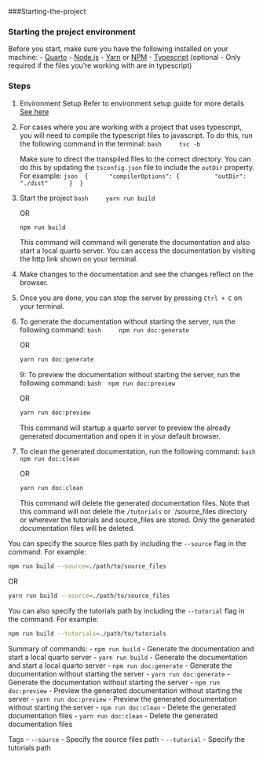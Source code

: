 ###Starting-the-project

### Starting the project environment

Before you start, make sure you have the following installed on your machine:
- [Quarto](https://quarto.org/docs/get-started/index.html)
- [Node.js](https://nodejs.org/en/download/)
- [Yarn](https://yarnpkg.com/getting-started/install) or [NPM](https://www.npmjs.com/get-npm)
- [Typescript](https://www.typescriptlang.org/download) (optional - Only required if the files you're working with are in typescript)


### Steps
1. Environment Setup
    Refer to environment setup guide for more details [See here](#environment-setup)

2. For cases where you are working with a project that uses typescript, you will need to compile the typescript files to javascript. To do this, run the following command in the terminal:
    ```bash
    tsc -b 
    ```
    
    Make sure to direct the transpiled files to the correct directory. You can do this by updating the `tsconfig.json` file to include the `outDir` property. For example:
    ```json
    {
        "compilerOptions": {
            "outDir": "./dist"
        }
    }
    ```

3. Start the project
    ```bash
    yarn run build
    ```

    OR 

    ```bash
    npm run build
    ```

    This command will command will generate the documentation and also start a local quarto server. You can access the documentation by visiting the http link shown on your terminal.

4. Make changes to the documentation and see the changes reflect on the browser.

5. Once you are done, you can stop the server by pressing `Ctrl + C` on your terminal.

6. To generate the documentation without starting the server, run the following command:
    ```bash
    npm run doc:generate
    ```

    OR

    ```bash
    yarn run doc:generate
    ```
9: To preview the documentation without starting the server, run the following command:
    ```bash
    npm run doc:preview
    ```

    OR

    ```bash
    yarn run doc:preview
    ```

    This command will startup a quarto server to preview the already generated documentation and open it in your default browser.

8. To clean the generated documentation, run the following command:
    ```bash
    npm run doc:clean
    ```

    OR

    ```bash
    yarn run doc:clean
    ```

    This command will delete the generated documentation files. Note that this command will not delete the `/tutorials` or `/source_files directory or wherever the tutorials and source_files are stored. Only the generated documentation files will be deleted.



You can specify the source files path by including the `--source` flag in the command. For example:
```bash
npm run build --source=./path/to/source_files
```

OR

```bash
yarn run build --source=./path/to/source_files
```

You can also specify the tutorials path by including the `--tutorial` flag in the command. For example:
```bash
npm run build --tutorials=./path/to/tutorials
```


Summary of commands:
- `npm run build` - Generate the documentation and start a local quarto server
- `yarn run build` - Generate the documentation and start a local quarto server
- `npm run doc:generate` - Generate the documentation without starting the server
- `yarn run doc:generate` - Generate the documentation without starting the server
- `npm run doc:preview` - Preview the generated documentation without starting the server
- `yarn run doc:preview` - Preview the generated documentation without starting the server
- `npm run doc:clean` - Delete the generated documentation files
- `yarn run doc:clean` - Delete the generated documentation files

Tags
- `--source` - Specify the source files path
- `--tutorial` - Specify the tutorials path

